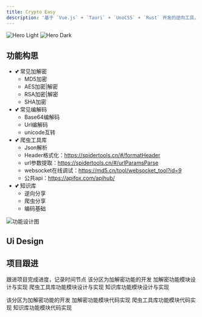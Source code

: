 ```yaml
---
title: Crypto Easy
description: '基于 `Vue.js` + `Tauri` + `UnoCSS` + `Rust` 开发的逆向工具，支持常见的加解密算法，支持Json解析等逆向场景'
---
```


<img
  className="block dark:hidden"
  src="/images/hero-light.svg"
  alt="Hero Light"
/>
<img
  className="hidden dark:block"
  src="/images/hero-dark.svg"
  alt="Hero Dark"
/>
## 功能构思
- 💕 常见加解密
  - MD5加密
  - AES加密|解密
  - RSA加密|解密
  - SHA加密
- 💕 常见编解码
  - Base64编解码
  - Url编解码
  - unicode互转
- 💕 爬虫工具库
  - Json解析
  - Header格式化：https://spidertools.cn/#/formatHeader
  - url参数提取：https://spidertools.cn/#/urlParamsParse
  - websocket在线调试：https://md5.cn/tool/websocket_tool?id=9
  - 公共api：https://apifox.com/apihub/
- 💕 知识库
  - 逆向分享
  - 爬虫分享
  - 编码基础

![功能设计图](https://z1.ax1x.com/2023/11/07/pilLeZ8.png)
## Ui Design

## 项目跟进
跟进项目完成进度，记录时间节点
<ResponseField name="Ui 设计与实现" type="string or object">
  该分区为加解密功能的开发
  <Expandable title="详情">
    <ResponseField name="加解密" type="string">
      加解密功能模块设计与实现
    </ResponseField>
    <ResponseField name="爬虫工具库" type="string">
      爬虫工具库功能模块设计与实现
    </ResponseField>
    <ResponseField name="知识库" type="string">
      知识库功能模块设计与实现
    </ResponseField>
  </Expandable>
</ResponseField>

<ResponseField name="功能模块实现" type="string or object">
  该分区为加解密功能的开发
  <Expandable title="详情">
    <ResponseField name="加解密" type="string">
      加解密功能模块代码实现
    </ResponseField>
    <ResponseField name="爬虫工具库" type="string">
      爬虫工具库功能模块代码实现
    </ResponseField>
    <ResponseField name="知识库" type="string">
      知识库功能模块代码实现
    </ResponseField>
  </Expandable>
</ResponseField>


